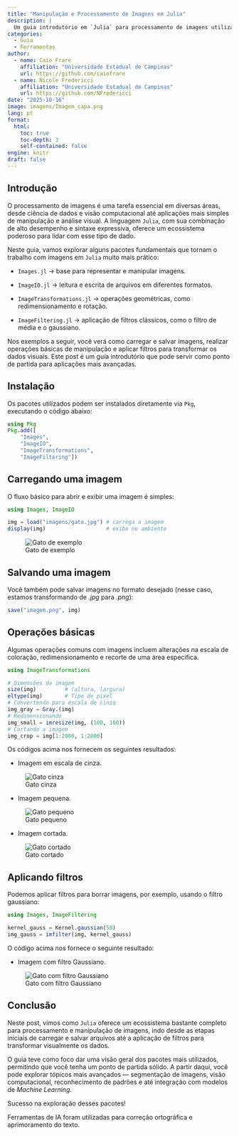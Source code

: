 ```yaml
---
title: "Manipulação e Processamento de Imagens em Julia"
description: |
  Um guia introdutório em `Julia` para processamento de imagens utilizando os pacotes `Images.jl`, `ImageIO.jl`, `ImageTransformations.jl` e `ImageFiltering.jl`. Aprenda a carregar, salvar, manipular e aplicar filtros em imagens de forma prática e eficiente.
categories:
  - Guia
  - Ferramentas
author:
  - name: Caio Frare
    affiliation: "Universidade Estadual de Campinas"
    url: https://github.com/caiofrare
  - name: Nicole Fredericci
    affiliation: "Universidade Estadual de Campinas"
    url: https://github.com/NFredericci
date: "2025-10-16"
image: imagens/Imagem_capa.png
lang: pt
format:
  html:
    toc: true
    toc-depth: 3
    self-contained: false
engine: knitr
draft: false
---
```


## Introdução

:::{.justify}
O processamento de imagens é uma tarefa essencial em diversas áreas, desde ciência de dados e visão computacional até aplicações mais simples de manipulação e análise visual. A linguagem `Julia`, com sua combinação de alto desempenho e sintaxe expressiva, oferece um ecossistema poderoso para lidar com esse tipo de dado.

Neste guia, vamos explorar alguns pacotes fundamentais que tornam o trabalho com imagens em `Julia` muito mais prático:

- `Images.jl` → base para representar e manipular imagens.

- `ImageIO.jl` → leitura e escrita de arquivos em diferentes formatos.

- `ImageTransformations.jl` → operações geométricas, como redimensionamento e rotação.

- `ImageFiltering.jl` → aplicação de filtros clássicos, como o filtro de média e o gaussiano.

Nos exemplos a seguir, você verá como carregar e salvar imagens, realizar operações básicas de manipulação e aplicar filtros para transformar os dados visuais. Este post é um guia introdutório que pode servir como ponto de partida para aplicações mais avançadas.
:::

## Instalação

:::{.justify}
Os pacotes utilizados podem ser instalados diretamente via `Pkg`, executando o código abaixo:
:::

```julia
using Pkg
Pkg.add([
    "Images",
    "ImageIO",
    "ImageTransformations",
    "ImageFiltering"])
```

## Carregando uma imagem

:::{.justify}
O fluxo básico para abrir e exibir uma imagem é simples:
:::

```julia
using Images, ImageIO

img = load("imagens/gato.jpg") # carrega a imagem
display(img)                   # exibe no ambiente 
```

![Gato de exemplo](imagens/gato.jpg)

## Salvando uma imagem

:::{.justify}
Você também pode salvar imagens no formato desejado (nesse caso, estamos transformando de _.jpg_ para _.png_):
:::

```julia
save("imagem.png", img)
```

## Operações básicas

:::{.justify}
Algumas operações comuns com imagens incluem alterações na escala de coloração, redimensionamento e recorte de uma área específica.
:::

```julia
using ImageTransformations

# Dimensões da imagem
size(img)         # (altura, largura)
eltype(img)       # Tipo de pixel
# Convertendo para escala de cinza
img_gray = Gray.(img)
# Redimensionando
img_small = imresize(img, (100, 100))
# Cortando a imagem
img_crop = img[1:2000, 1:2000]
```

:::{.justify}
Os códigos acima nos fornecem os seguintes resultados:

- Imagem em escala de cinza.
:::

![Gato cinza](imagens/imagem_cinza.png)

:::{.justify}
- Imagem pequena.
:::

![Gato pequeno](imagens/imagem_pequena.png)

:::{.justify}
- Imagem cortada.
:::

![Gato cortado](imagens/imagem_crop.png)

## Aplicando filtros

:::{.justify}
Podemos aplicar filtros para borrar imagens, por exemplo, usando o filtro gaussiano:
:::

```julia
using Images, ImageFiltering

kernel_gauss = Kernel.gaussian(50)
img_gauss = imfilter(img, kernel_gauss)
```

:::{.justify}
O código acima nos fornece o seguinte resultado:

- Imagem com filtro Gaussiano.
:::

![Gato com filtro Gaussiano](imagens/imagem_gauss.png)

## Conclusão

:::{.justify}
Neste post, vimos como `Julia` oferece um ecossistema bastante completo para processamento e manipulação de imagens, indo desde as etapas iniciais de carregar e salvar arquivos até a aplicação de filtros para transformar visualmente os dados.

O guia teve como foco dar uma visão geral dos pacotes mais utilizados, permitindo que você tenha um ponto de partida sólido. A partir daqui, você pode explorar tópicos mais avançados — segmentação de imagens, visão computacional, reconhecimento de padrões e até integração com modelos de _Machine Learning_.

Sucesso na exploração desses pacotes!
:::

::: callout-note
Ferramentas de IA foram utilizadas para correção ortográfica e aprimoramento do texto.
:::
